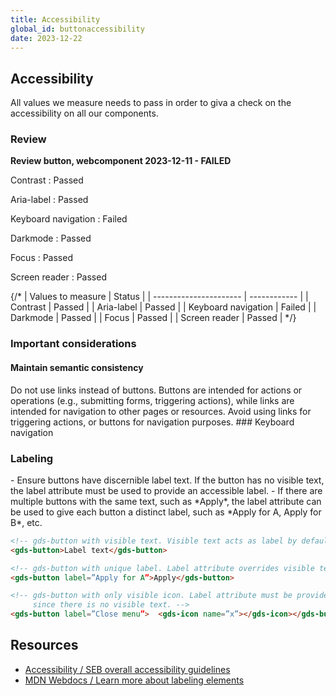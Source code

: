 ```yaml
---
title: Accessibility
global_id: buttonaccessibility
date: 2023-12-22
---
```


## Accessibility
All values we measure needs to pass in order to giva a check on the accessibility on all our components.

### Review
**Review button, webcomponent 2023-12-11 - FAILED**

Contrast
: Passed

Aria-label
: Passed

Keyboard navigation
: Failed

Darkmode
: Passed

Focus
: Passed

Screen reader 
: Passed


{/* 
| Values to measure      | Status       |
| ---------------------- | ------------ |
| Contrast               | Passed       |
| Aria-label             | Passed       |
| Keyboard navigation    | Failed       |
| Darkmode               | Passed       |
| Focus                  | Passed       |
| Screen reader          | Passed       |
 */}

### Important considerations

#### Maintain semantic consistency
<Row>
<Col>
    Do not use links instead of buttons. Buttons are intended for actions or operations (e.g., submitting forms, triggering actions), while links are intended for navigation to other pages or resources. Avoid using links for triggering actions, or buttons for navigation purposes.
</Col>
<Col>
    
</Col>
</Row>
### Keyboard navigation


### Labeling
<Row>
<Col>
    - Ensure buttons have discernible label text. If the button has no visible text, the label attribute must be used to provide an accessible label.
    - If there are multiple buttons with the same text, such as *Apply*, the label attribute can be used to give each button a distinct label, such as *Apply for A, Apply for B*, etc.
    
</Col>
<Col>
    
</Col>
</Row>
<Row>
<Col>
    <FigmaSVG node="259-4131" caption="Icon buttons with accessible labels, label attributes" />
</Col>
<Col>
    <FigmaSVG node="259-4140" caption="Buttons with accessible labels." />
</Col>
</Row>

``` html
<!-- gds-button with visible text. Visible text acts as label by default. -->
<gds-button>Label text</gds-button>

<!-- gds-button with unique label. Label attribute overrides visible text. -->
<gds-button label=”Apply for A”>Apply</gds-button>

<!-- gds-button with only visible icon. Label attribute must be provided,
     since there is no visible text. -->
<gds-button label=”Close menu”>  <gds-icon name=”x”></gds-icon></gds-button>
```
## Resources

- [Accessibility / SEB overall accessibility guidelines](/foundation/accessibility)
- [MDN Webdocs / Learn more about labeling elements](https://developer.mozilla.org/en-US/docs/Web/Accessibility/Understanding_WCAG/Text_labels_and_names)